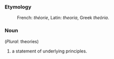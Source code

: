 ===Etymology===
:French: ''théorie'', Latin: ''theoria'', Greek ''theöria''.
===Noun===
(''Plural'': theories)
#a statement of underlying principles.